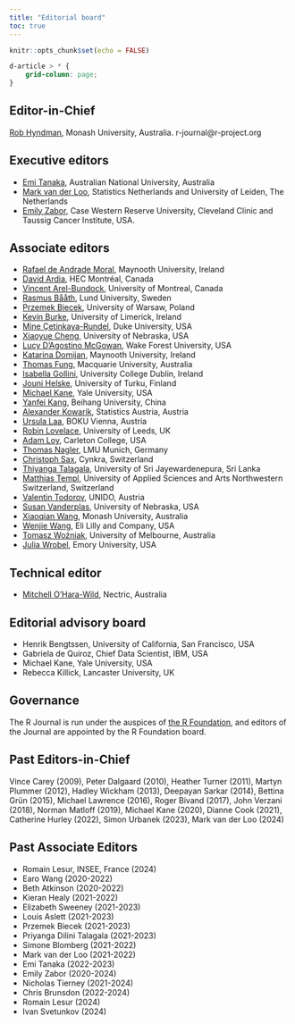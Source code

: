 ```yaml
---
title: "Editorial board"
toc: true
---
```


```r
knitr::opts_chunk$set(echo = FALSE)
```

```css
d-article > * {
    grid-column: page;
}
```

## Editor-in-Chief

[Rob Hyndman](https://robjhyndman.com), Monash University, Australia. r-journal@r-project.org

## Executive editors

- [Emi Tanaka](https://emitanaka.org), Australian National University, Australia
- [Mark van der Loo](https://www.markvanderloo.eu), Statistics Netherlands and University of Leiden, The Netherlands
- [Emily Zabor](https://www.emilyzabor.com), Case Western Reserve University, Cleveland Clinic and Taussig Cancer Institute, USA.

## Associate editors

- [Rafael de Andrade Moral](https://rafamoral.github.io), Maynooth University, Ireland
- [David Ardia](https://ardiad.github.io), HEC Montréal, Canada
- [Vincent Arel-Bundock](https://arelbundock.com), University of Montreal, Canada
- [Rasmus Bååth](https://www.sumsar.net), Lund University, Sweden
- [Przemek Biecek](https://pbiecek.github.io), University of Warsaw, Poland
- [Kevin Burke](https://kevinburke.ie), University of Limerick, Ireland
- [Mine Çetinkaya-Rundel](https://mine-cr.com), Duke University, USA
- [Xiaoyue Cheng](https://chxy.github.io), University of Nebraska, USA
- [Lucy D'Agostino McGowan](https://www.lucymcgowan.com), Wake Forest University, USA
- [Katarina Domijan](https://www.maynoothuniversity.ie/faculty-science-engineering/our-people/katarina-domijan), Maynooth University, Ireland
- [Thomas Fung](https://github.com/thomas-fung), Macquarie University, Australia
- [Isabella Gollini](https://igollini.github.io), University College Dublin, Ireland
- [Jouni Helske](https://jounihelske.netlify.app), University of Turku, Finland
- [Michael Kane](https://campuspress.yale.edu/fdstest/michael-j-kane/), Yale University, USA
- [Yanfei Kang](https://yanfei.site), Beihang University, China
- [Alexander Kowarik](https://www.linkedin.com/in/alexander-kowarik-37004ab/), Statistics Austria, Austria
- [Ursula Laa](https://uschilaa.github.io), BOKU Vienna, Austria
- [Robin Lovelace](https://www.robinlovelace.net), University of Leeds, UK
- [Adam Loy](https://aloy.rbind.io), Carleton College, USA
- [Thomas Nagler](https://tnagler.github.io), LMU Munich, Germany
- [Christoph Sax](https://github.com/christophsax), Cynkra, Switzerland
- [Thiyanga Talagala](https://thiyanga.netlify.app), University of Sri Jayewardenepura, Sri Lanka
- [Matthias Templ](https://www.fhnw.ch/de/personen/matthias-templ), University of Applied Sciences and Arts Northwestern Switzerland, Switzerland
- [Valentin Todorov](https://www.linkedin.com/in/valentin-todorov-07958a1b/), UNIDO, Austria
- [Susan Vanderplas](https://srvanderplas.github.io), University of Nebraska, USA
- [Xiaoqian Wang](https://xqnwang.rbind.io), Monash University, Australia
- [Wenjie Wang](https://wwenjie.org), Eli Lilly and Company, USA
- [Tomasz Woźniak](https://fbe.unimelb.edu.au/our-people/staff/economics/tomasz-wozniak), University of Melbourne, Australia
- [Julia Wrobel](http://juliawrobel.com), Emory University, USA

## Technical editor

- [Mitchell O'Hara-Wild](https://mitchelloharawild.com), Nectric, Australia

## Editorial advisory board

- Henrik Bengtssen, University of California, San Francisco, USA
- Gabriela de Quiroz, Chief Data Scientist, IBM, USA
- Michael Kane, Yale University, USA
- Rebecca Killick, Lancaster University, UK

## Governance

The R Journal is run under the auspices of [the R Foundation](https://www.r-project.org/foundation/), and editors of the Journal are appointed by the R Foundation board.

## Past Editors-in-Chief

Vince Carey (2009), Peter Dalgaard (2010), Heather Turner (2011), Martyn
Plummer (2012), Hadley Wickham (2013), Deepayan Sarkar (2014), Bettina Grün
(2015), Michael Lawrence (2016), Roger Bivand (2017), John Verzani (2018),
Norman Matloff (2019), Michael Kane (2020), Dianne Cook (2021), Catherine
Hurley (2022), Simon Urbanek (2023), Mark van der Loo (2024)

## Past Associate Editors

- Romain Lesur, INSEE, France (2024)
- Earo Wang (2020-2022)
- Beth Atkinson (2020-2022)
- Kieran Healy (2021-2022)
- Elizabeth Sweeney (2021-2023)
- Louis Aslett (2021-2023)
- Przemek Biecek (2021-2023)
- Priyanga Dilini Talagala (2021-2023)
- Simone Blomberg (2021-2022)
- Mark van der Loo (2021-2022)
- Emi Tanaka (2022-2023)
- Emily Zabor (2020-2024)
- Nicholas Tierney (2021-2024)
- Chris Brunsdon (2022-2024)
- Romain Lesur (2024)
- Ivan Svetunkov (2024)
